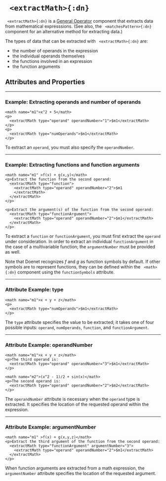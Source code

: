 


# ` <extractMath>{:dn}`


` <extractMath>{:dn}` is a [General Operator](../document_structure/essentialConcepts#component-types) 
component that extracts data from mathematical expresssions. (See also, the ` <matchesPattern>{:dn}` component 
for an alternative method for extracting data.)


The types of data that can be extracted with ` <extractMath>{:dn}` are: 

- the number of operands in the expression
- the individual operands themselves
- the functions involved in an expression
- the function arguments



## Attributes and Properties 
 <AttrDisplay name='extractMath'/> 
 <PropDisplay name='extractMath'/>

---

### Example: Extracting operands and number of operands


```doenet-editor-horiz
<math name="m1">x^2 + 5</math>
<p>
  <extractMath type="operand" operandNumber="1">$m1</extractMath>
</p>
<p>
  <extractMath type="numOperands">$m1</extractMath>
</p>
```



To extract an `operand`, you must also specify the `operandNumber`.



---

### Example: Extracting functions and function arguments


```doenet-editor-horiz
<math name="m1" >f(x) + g(x,y)</math>
<p>Extract the function from the second operand:
  <extractMath type="function">
    <extractMath type="operand" operandNumber="2">$m1
    </extractMath>
  </extractMath>
</p>

<p>Extract the argument(s) of the function from the second operand:
  <extractMath type="functionArgument">
    <extractMath type="operand" operandNumber="2">$m1</extractMath>
  </extractMath>
</p>
```



To extract a `function` or `functionArgument`, you must first extract the `operand` under 
consideration. In order to extract an individual `functionArgument` in the case of a multivariable 
function; the `argumentNumber` must be provided as well.


Note that Doenet recognizes $f$ and $g$ as function symbols by default. If other symbols are to 
represent functions, they can be defined within the ` <math>{:dn}` component using the `functionSymbols` attribute.



---

### Attribute Example: type


```doenet-editor-horiz
<math name="m1">x + y + z</math>
<p>
  <extractMath type="numOperands">$m1</extractMath>
</p>    
```



The `type` attribute specifies the value to be extracted; it takes one of four possible 
inputs: `operand`, `numOperands`, `function`, and `functionArgument`.



---

### Attribute Example: operandNumber


```doenet-editor-horiz
<math name="m1">x + y + z</math>
<p>The third operand is:
  <extractMath type="operand" operandNumber="3">$m1</extractMath>
</p> 

<math name="m2">(x^2 - 1)/2 + sin(x)</math>
<p>The second operand is:
  <extractMath type="operand" operandNumber="2">$m2</extractMath>
</p>     
```



The `operandNumber` attribute is necessary when the `operand` type is extracted. It 
specifies the location of the requested operand within the expression.



---

### Attribute Example: argumentNumber


```doenet-editor-horiz
<math name="m1" >f(x) + g(x,y,z)</math>
<p>Extract the third argument of the function from the second operand:
  <extractMath type="functionArgument" argumentNumber="3">
    <extractMath type="operand" operandNumber="2">$m1</extractMath>
  </extractMath>
</p>
```



When function arguments are extracted from a math expression, the `argumentNumber` 
attribute specifies the location of the requested argument.


